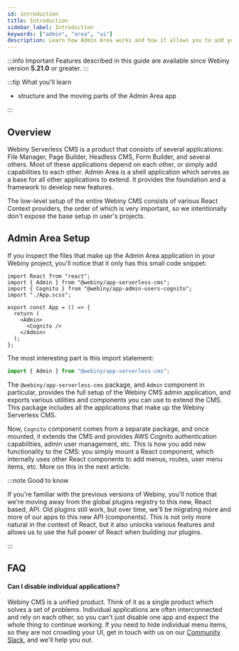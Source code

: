 ```yaml
---
id: introduction
title: Introduction
sidebar_label: Introduction
keywords: ["admin", "area", "ui"]
description: Learn how Admin Area works and how it allows you to add your own plugins.
---
```


:::info Important
Features described in this guide are available since Webiny version **5.21.0** or greater.
:::

:::tip What you'll learn

- structure and the moving parts of the Admin Area app

:::

## Overview

Webiny Serverless CMS is a product that consists of several applications: File Manager, Page Builder, Headless CMS, Form Builder, and several others. Most of these applications depend on each other, or simply add capabilities to each other. Admin Area is a shell application which serves as a base for all other applications to extend. It provides the foundation and a framework to develop new features.

The low-level setup of the entire Webiny CMS consists of various React Context providers, the order of which is very important, so we intentionally don't expose the base setup in user's projects.

## Admin Area Setup

If you inspect the files that make up the Admin Area application in your Webiny project, you'll notice that it only has this small code snippet:

```tsx title="apps/admin/code/src/App.tsx"
import React from "react";
import { Admin } from "@webiny/app-serverless-cms";
import { Cognito } from "@webiny/app-admin-users-cognito";
import "./App.scss";

export const App = () => {
  return (
    <Admin>
      <Cognito />
    </Admin>
  );
};
```

The most interesting part is this import statement:

```ts
import { Admin } from "@webiny/app-serverless-cms";
```

The `@webiny/app-serverless-cms` package, and `Admin` component in particular, provides the full setup of the Webiny CMS admin application, and exports various utilities and components you can use to extend the CMS. This package includes all the applications that make up the Webiny Serverless CMS.

Now, `Cognito` component comes from a separate package, and once mounted, it extends the CMS and provides AWS Cognito authentication capabilities, admin user management, etc. This is how you add new functionality to the CMS: you simply mount a React component, which internally uses other React components to add menus, routes, user menu items, etc. More on this in the next article.

:::note Good to know

If you're familiar with the previous versions of Webiny, you'll notice that we're moving away from the global plugins registry to this new, React based, API. Old plugins still work, but over time, we'll be migrating more and more of our apps to this new API (components). This is not only more natural in the context of React, but it also unlocks various features and allows us to use the full power of React when building our plugins.

:::


## FAQ

#### Can I disable individual applications?

Webiny CMS is a unified product. Think of it as a single product which solves a set of problems. Individual applications are often interconnected and rely on each other, so you can't just disable one app and expect the whole thing to continue working. If you need to hide individual menu items, so they are not crowding your UI, get in touch with us on our [Community Slack](https://www.webiny.com/slack), and we'll help you out.
